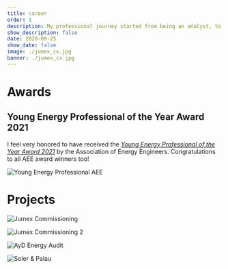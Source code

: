 ```yaml
---
title: career
order: 1
description: My professional journey started from being an analyst, to a Commissioning Agent and HVAC engineer and Energy Advisor. These are some of the projects I have had the opportunity to work on.
show_description: false
date: 2020-09-25
show_date: false
image: ./jumex_cx.jpg
banner: ./jumex_cx.jpg
---
```


# Awards

## Young Energy Professional of the Year Award 2021

I feel very honored to have received the *[Young Energy Professional of the Year Award 2021](https://www.aeecenter.org/aee-recognizes-individuals-and-organizations-contributions-energy-industry)* by the Association of Energy Engineers. Congratulations to all AEE award winners too!

![Young Energy Professional AEE](./young_energy_professional_aee.png)

# Projects

<Row>
<Col>

![Jumex Commissioning](./jumex_cx.jpg)

</Col>
<Col>

![Jumex Commissioning 2](./jumex_cx_2.jpg)

</Col>
</Row>



<Row>
<Col>

![AyD Energy Audit](./ayd_energy_audit.jpg)

</Col>
<Col>

![Soler & Palau](./soler_palau.jpg)

</Col>
</Row>

